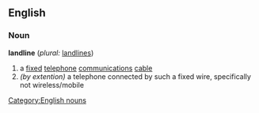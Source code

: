 ==English==

===Noun===
{{wikipedia}}
'''landline'''  (''plural:'' [[landlines]])
# a [[fixed]] [[telephone]] [[communication]]s [[cable]]
# ''(by extention)'' a telephone connected by such a fixed wire, specifically not wireless/mobile

[[Category:English nouns]]